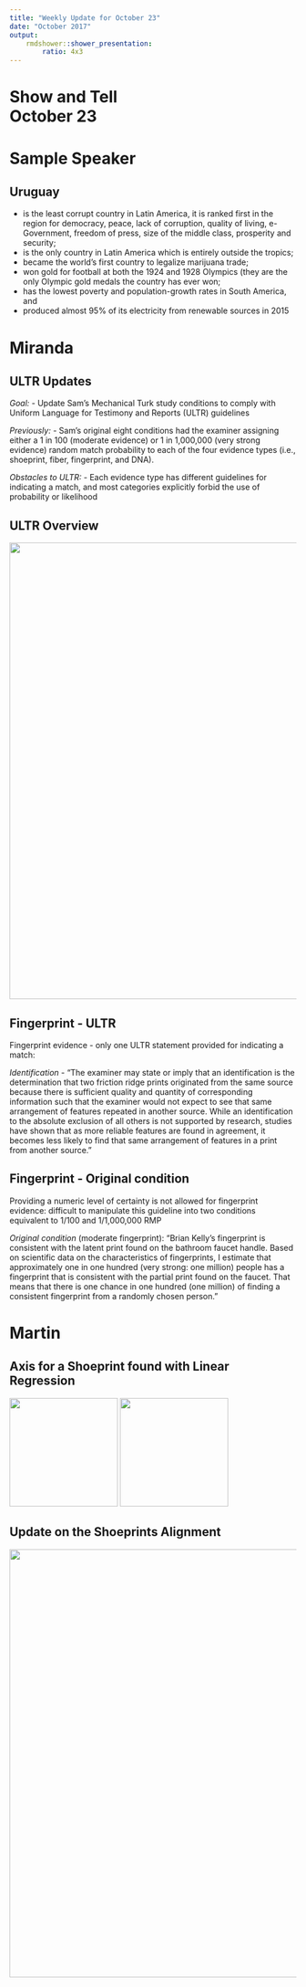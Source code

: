 ```yaml
---
title: "Weekly Update for October 23"
date: "October 2017"
output: 
    rmdshower::shower_presentation:
        ratio: 4x3
---
```


# Show and Tell <br> October 23

# Sample Speaker

## Uruguay

- is the least corrupt country in Latin America, it is ranked first in the region for democracy, peace, lack of corruption, quality of living, e-Government, freedom of press, size of the middle class, prosperity and security;
- is the only country in Latin America which is entirely outside the tropics;
- became the world's first country to legalize marijuana trade;
- won gold for football at both the 1924 and 1928 Olympics (they are the only Olympic gold medals the country has ever won;
- has the lowest poverty and population-growth rates in South America, and
- produced almost 95% of its electricity from renewable sources in 2015

# Miranda 

## ULTR Updates 

*Goal:* - Update Sam's Mechanical Turk study conditions to comply with Uniform Language for Testimony and Reports (ULTR) guidelines

*Previously:* - Sam's original eight conditions had the examiner assigning either a 1 in 100 (moderate evidence) or 1 in 1,000,000 (very strong evidence) random match probability to each of the four evidence types (i.e., shoeprint, fiber, fingerprint, and DNA).

*Obstacles to ULTR:* - Each evidence type has different guidelines for indicating a match, and most categories explicitly forbid the use of probability or likelihood

## ULTR Overview

<img src="images/ultrs.png" style="width:800px;">

## Fingerprint - ULTR 

Fingerprint evidence - only one ULTR statement provided for indicating a match: 

*Identification* - "The examiner may state or imply that an identification is the determination that two friction ridge prints originated from the same source because there is sufficient quality and quantity of corresponding information such that the examiner would not expect to see that same arrangement of features repeated in another source. While an identification to the absolute exclusion of all others is not supported by research, studies have shown that as more reliable features are found in agreement, it becomes less likely to find that same arrangement of features in a print from another source." 

## Fingerprint - Original condition

Providing a numeric level of certainty is not allowed for fingerprint evidence: difficult to manipulate this guideline into two conditions equivalent to 1/100 and 1/1,000,000 RMP

*Original condition* (moderate fingerprint): "Brian Kelly’s fingerprint is consistent with the latent print found on the bathroom faucet handle.  Based on scientific data on the characteristics of fingerprints, I estimate that approximately one in one hundred (very strong: one million) people has a fingerprint that is consistent with the partial print found on the faucet.  That means that there is one chance in one hundred (one million) of finding a consistent fingerprint from a randomly chosen person."

# Martin

## Axis for a Shoeprint found with Linear Regression

<tr>
<td> <img src="images/img1_axis.png" width=190> </td>
<td> <img src="images/img2_axis.png" width=190> </td>
</tr>

## Update on the Shoeprints Alignment

<tr>
<td> <img src="images/matlab.png" width=750> </td>
</tr>